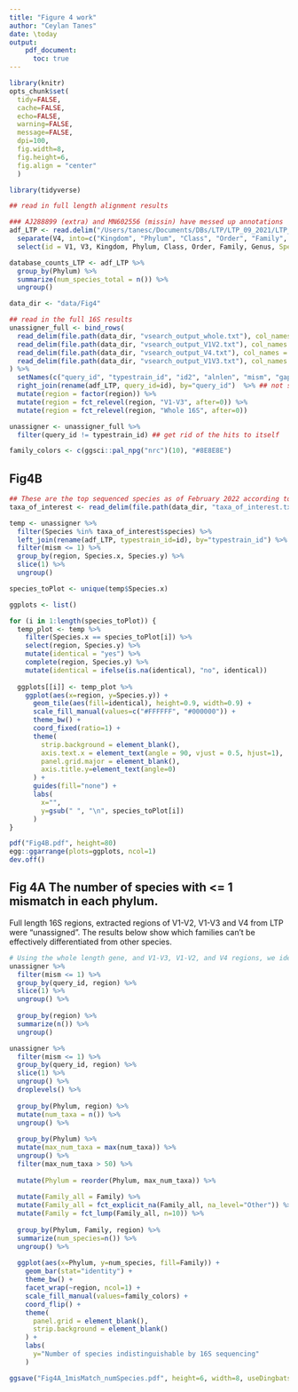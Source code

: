 ```yaml
---
title: "Figure 4 work"
author: "Ceylan Tanes"
date: \today
output: 
    pdf_document:
      toc: true
---
```


```r
library(knitr)
opts_chunk$set(
  tidy=FALSE,
  cache=FALSE,
  echo=FALSE,
  warning=FALSE,
  message=FALSE,
  dpi=100,
  fig.width=8,
  fig.height=6,
  fig.align = "center"
  )
```

```r
library(tidyverse)
```



```r
## read in full length alignment results

### AJ288899 (extra) and MN602556 (missin) have messed up annotations
adf_LTP <- read.delim("/Users/tanesc/Documents/DBs/LTP/LTP_09_2021/LTP_09_2021.csv", header=F, stringsAsFactors = F) %>%
  separate(V4, into=c("Kingdom", "Phylum", "Class", "Order", "Family", "Genus"), sep=";") %>%
  select(id = V1, V3, Kingdom, Phylum, Class, Order, Family, Genus, Species=V2) 

database_counts_LTP <- adf_LTP %>%
  group_by(Phylum) %>%
  summarize(num_species_total = n()) %>%
  ungroup()

```


```r
data_dir <- "data/Fig4"
```

```r
## read in the full 16S results
unassigner_full <- bind_rows(
  read_delim(file.path(data_dir, "vsearch_output_whole.txt"), col_names = F, show_col_types = F) %>% mutate(region="Whole 16S"),
  read_delim(file.path(data_dir, "vsearch_output_V1V2.txt"), col_names = F, show_col_types = F) %>% mutate(region="V1-V2"),
  read_delim(file.path(data_dir, "vsearch_output_V4.txt"), col_names = F, show_col_types = F) %>% mutate(region="V4"),
  read_delim(file.path(data_dir, "vsearch_output_V1V3.txt"), col_names = F, show_col_types = F) %>% mutate(region="V1-V3")
) %>%
  setNames(c("query_id", "typestrain_id", "id2", "alnlen", "mism", "gaps", "qilo", "qihi", "tilo", "tihi", "qs", "ts", "region")) %>%
  right_join(rename(adf_LTP, query_id=id), by="query_id")  %>% ## not sure why there are a few reads that didn't have taxonomy info
  mutate(region = factor(region)) %>%
  mutate(region = fct_relevel(region, "V1-V3", after=0)) %>%
  mutate(region = fct_relevel(region, "Whole 16S", after=0))

unassigner <- unassigner_full %>%
  filter(query_id != typestrain_id) ## get rid of the hits to itself

family_colors <- c(ggsci::pal_npg("nrc")(10), "#8E8E8E")
```


## Fig4B

```r
## These are the top sequenced species as of February 2022 according to assembly_summary_refseq.txt downloaded from NCBI
taxa_of_interest <- read_delim(file.path(data_dir, "taxa_of_interest.txt"))
```


```r
temp <- unassigner %>%
  filter(Species %in% taxa_of_interest$species) %>%
  left_join(rename(adf_LTP, typestrain_id=id), by="typestrain_id") %>%
  filter(mism <= 1) %>%
  group_by(region, Species.x, Species.y) %>% 
  slice(1) %>%
  ungroup()
```

```r

species_toPlot <- unique(temp$Species.x)

ggplots <- list()

for (i in 1:length(species_toPlot)) {
  temp_plot <- temp %>% 
    filter(Species.x == species_toPlot[i]) %>%
    select(region, Species.y) %>%
    mutate(identical = "yes") %>%
    complete(region, Species.y) %>%
    mutate(identical = ifelse(is.na(identical), "no", identical))
  
  ggplots[[i]] <- temp_plot %>%
    ggplot(aes(x=region, y=Species.y)) +
      geom_tile(aes(fill=identical), height=0.9, width=0.9) +
      scale_fill_manual(values=c("#FFFFFF", "#000000")) +
      theme_bw() +
      coord_fixed(ratio=1) +
      theme(
        strip.background = element_blank(),
        axis.text.x = element_text(angle = 90, vjust = 0.5, hjust=1),
        panel.grid.major = element_blank(),
        axis.title.y=element_text(angle=0)
      ) +
      guides(fill="none") +
      labs(
        x="",
        y=gsub(" ", "\n", species_toPlot[i])
      )
}

pdf("Fig4B.pdf", height=80)
egg::ggarrange(plots=ggplots, ncol=1)
dev.off()


```


## Fig 4A The number of species with <= 1 mismatch in each phylum.

Full length 16S regions, extracted regions of V1-V2, V1-V3 and V4 from LTP were "unassigned". The results below show which families can't be effectively differentiated from other species.


```r
# Using the whole length gene, and V1-V3, V1-V2, and V4 regions, we identified XXX species that were indistinguishable from at least one other species
unassigner %>%
  filter(mism <= 1) %>%
  group_by(query_id, region) %>%
  slice(1) %>%
  ungroup() %>%
  
  group_by(region) %>%
  summarize(n()) %>%
  ungroup()
```


```r
unassigner %>%
  filter(mism <= 1) %>%
  group_by(query_id, region) %>%
  slice(1) %>%
  ungroup() %>%
  droplevels() %>%
  
  group_by(Phylum, region) %>%
  mutate(num_taxa = n()) %>%
  ungroup() %>%
  
  group_by(Phylum) %>%
  mutate(max_num_taxa = max(num_taxa)) %>%
  ungroup() %>%
  filter(max_num_taxa > 50) %>%
  
  mutate(Phylum = reorder(Phylum, max_num_taxa)) %>%
  
  mutate(Family_all = Family) %>%
  mutate(Family_all = fct_explicit_na(Family_all, na_level="Other")) %>%
  mutate(Family = fct_lump(Family_all, n=10)) %>%
  
  group_by(Phylum, Family, region) %>%
  summarize(num_species=n()) %>%
  ungroup() %>%
  
  ggplot(aes(x=Phylum, y=num_species, fill=Family)) +
    geom_bar(stat="identity") +
    theme_bw() +
    facet_wrap(~region, ncol=1) +
    scale_fill_manual(values=family_colors) +
    coord_flip() +
    theme(
      panel.grid = element_blank(),
      strip.background = element_blank()
    ) +
    labs(
      y="Number of species indistinguishable by 16S sequencing"
    )

ggsave("Fig4A_1misMatch_numSpecies.pdf", height=6, width=8, useDingbats=F)
```

